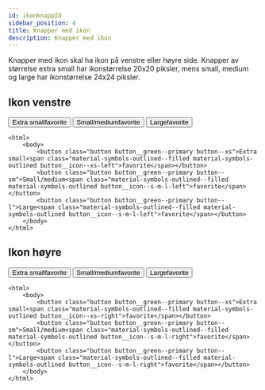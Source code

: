 ```yaml
---
id: ikonknappID
sidebar_position: 4
title: Knapper med ikon
description: Knapper med ikon
---
```


Knapper med ikon skal ha ikon på venstre eller høyre side. Knapper av størrelse extra small har ikonstørrelse 20x20 piksler, mens small, medium og large har ikonstørrelse 24x24 piksler.


## Ikon venstre

<div>
    <button class="button button__green--primary button--xs">Extra small<span class="material-symbols-outlined material-symbols-outlined--filled button__icon--xs-left">favorite</span></button>
    <button class="button button__green--primary button--sm">Small/medium<span class="material-symbols-outlined--filled material-symbols-outlined button__icon--s-m-l-left">favorite</span></button>
    <button class="button button__green--primary button--l">Large<span class="material-symbols-outlined--filled material-symbols-outlined button__icon--s-m-l-left">favorite</span></button> 
</div>       

```markup 
<html>
    <body>
        <button class="button button__green--primary button--xs">Extra small<span class="material-symbols-outlined--filled material-symbols-outlined button__icon--xs-left">favorite</span></button>
        <button class="button button__green--primary button--sm">Small/medium<span class="material-symbols-outlined--filled material-symbols-outlined button__icon--s-m-l-left">favorite</span></button>
        <button class="button button__green--primary button--l">Large<span class="material-symbols-outlined--filled material-symbols-outlined button__icon--s-m-l-left">favorite</span></button> 
    </body>
</html>
```


## Ikon høyre

<div>
    <button class="button button__green--primary button--xs">Extra small<span class="material-symbols-outlined--filled material-symbols-outlined button__icon--xs-right">favorite</span></button> 
    <button class="button button__green--primary button--sm">Small/medium<span class="material-symbols-outlined--filled material-symbols-outlined button__icon--s-m-l-right">favorite</span></button>
    <button class="button button__green--primary button--l">Large<span class="material-symbols-outlined--filled material-symbols-outlined button__icon--s-m-l-right">favorite</span></button>
</div>       

```markup 
<html>
    <body>
        <button class="button button__green--primary button--xs">Extra small<span class="material-symbols-outlined--filled material-symbols-outlined button__icon--xs-right">favorite</span></button>
        <button class="button button__green--primary button--sm">Small/medium<span class="material-symbols-outlined--filled material-symbols-outlined button__icon--s-m-l-right">favorite</span></button> 
        <button class="button button__green--primary button--l">Large<span class="material-symbols-outlined--filled material-symbols-outlined button__icon--s-m-l-right">favorite</span></button>
    </body>
</html>
```
